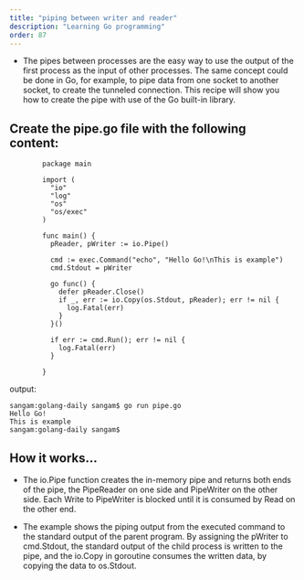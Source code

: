 ```yaml
---
title: "piping between writer and reader"
description: "Learning Go programming"
order: 87
---
```




- The pipes between processes are the easy way to use the output of the first process as the input of other processes.
The same concept could be done in Go, for example, to pipe data from one socket to another socket, to create the tunneled connection. 
This recipe will show you how to create the pipe with use of the Go built-in library.

## Create the pipe.go file with the following content:
```
        package main

        import (
          "io"
          "log"
          "os"
          "os/exec"
        )

        func main() {
          pReader, pWriter := io.Pipe()

          cmd := exec.Command("echo", "Hello Go!\nThis is example")
          cmd.Stdout = pWriter

          go func() {
            defer pReader.Close()
            if _, err := io.Copy(os.Stdout, pReader); err != nil {
              log.Fatal(err)
            }
          }()

          if err := cmd.Run(); err != nil {
            log.Fatal(err)
          }

        }

```
output:
```
sangam:golang-daily sangam$ go run pipe.go
Hello Go!
This is example
sangam:golang-daily sangam$ 

```
## How it works...

- The io.Pipe function creates the in-memory pipe and returns both ends of the pipe, the PipeReader on one side and PipeWriter on the other side. Each Write to PipeWriter is blocked until it is consumed by Read on the other end.

- The example shows the piping output from the executed command to the standard output of the parent program. By assigning the pWriter to cmd.Stdout, the standard output of the child process is written to the pipe, and the io.Copy in goroutine consumes the written data, by copying the data to os.Stdout.
